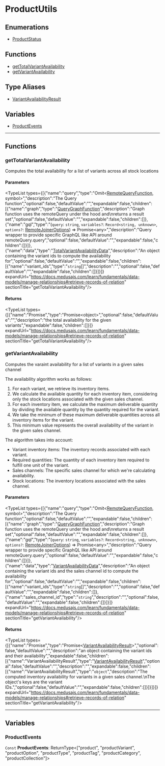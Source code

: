 
# ProductUtils

## Enumerations

- [ProductStatus](../ProductUtils/enums/utils.ProductUtils.ProductStatus/page.mdx)

## Functions

- [getTotalVariantAvailability](page.mdx#gettotalvariantavailability)
- [getVariantAvailability](page.mdx#getvariantavailability)

## Type Aliases

- [VariantAvailabilityResult](../ProductUtils/types/utils.ProductUtils.VariantAvailabilityResult/page.mdx)

## Variables

- [ProductEvents](page.mdx#productevents)

___

## Functions

### getTotalVariantAvailability

Computes the total availability for a list of variants across all stock locations

#### Parameters

<TypeList types={[{"name":"query","type":"Omit&#60;[RemoteQueryFunction](../../types/ModulesSdkTypes/types/types.ModulesSdkTypes.RemoteQueryFunction/page.mdx), symbol&#62;","description":"The Query function","optional":false,"defaultValue":"","expandable":false,"children":[{"name":"graph","type":"[QueryGraphFunction](../../types/ModulesSdkTypes/types/types.ModulesSdkTypes.QueryGraphFunction/page.mdx)","description":"Graph function uses the remoteQuery under the hood and\nreturns a result set","optional":false,"defaultValue":"","expandable":false,"children":[]},{"name":"gql","type":"(`query`: `string`, `variables?`: `Record<string, unknown>`, `options?`: [RemoteJoinerOptions](../../types/interfaces/types.RemoteJoinerOptions/page.mdx)) => Promise&#60;any&#62;","description":"Query wrapper to provide specific GraphQL like API around remoteQuery.query","optional":false,"defaultValue":"","expandable":false,"children":[]}]},{"name":"data","type":"[TotalVariantAvailabilityData](../types/utils.TotalVariantAvailabilityData/page.mdx)","description":"An object containing the variant ids to compute the availability for","optional":false,"defaultValue":"","expandable":false,"children":[{"name":"variant_ids","type":"`string`[]","description":"","optional":false,"defaultValue":"","expandable":false,"children":[]}]}]} expandUrl="https://docs.medusajs.com/learn/fundamentals/data-models/manage-relationships#retrieve-records-of-relation" sectionTitle="getTotalVariantAvailability"/>

#### Returns

<TypeList types={[{"name":"Promise","type":"Promise&#60;object&#62;","optional":false,"defaultValue":"","description":"the total availability for the given variants","expandable":false,"children":[]}]} expandUrl="https://docs.medusajs.com/learn/fundamentals/data-models/manage-relationships#retrieve-records-of-relation" sectionTitle="getTotalVariantAvailability"/>

### getVariantAvailability

Computes the varaint availability for a list of variants in a given sales channel

The availability algorithm works as follows:
1. For each variant, we retrieve its inventory items.
2. We calculate the available quantity for each inventory item, considering only the stock locations associated with the given sales channel.
3. For each inventory item, we calculate the maximum deliverable quantity by dividing the available quantity by the quantity required for the variant.
4. We take the minimum of these maximum deliverable quantities across all inventory items for the variant.
5. This minimum value represents the overall availability of the variant in the given sales channel.

The algorithm takes into account:
- Variant inventory items: The inventory records associated with each variant.
- Required quantities: The quantity of each inventory item required to fulfill one unit of the variant.
- Sales channels: The specific sales channel for which we're calculating availability.
- Stock locations: The inventory locations associated with the sales channel.

#### Parameters

<TypeList types={[{"name":"query","type":"Omit&#60;[RemoteQueryFunction](../../types/ModulesSdkTypes/types/types.ModulesSdkTypes.RemoteQueryFunction/page.mdx), symbol&#62;","description":"The Query function","optional":false,"defaultValue":"","expandable":false,"children":[{"name":"graph","type":"[QueryGraphFunction](../../types/ModulesSdkTypes/types/types.ModulesSdkTypes.QueryGraphFunction/page.mdx)","description":"Graph function uses the remoteQuery under the hood and\nreturns a result set","optional":false,"defaultValue":"","expandable":false,"children":[]},{"name":"gql","type":"(`query`: `string`, `variables?`: `Record<string, unknown>`, `options?`: [RemoteJoinerOptions](../../types/interfaces/types.RemoteJoinerOptions/page.mdx)) => Promise&#60;any&#62;","description":"Query wrapper to provide specific GraphQL like API around remoteQuery.query","optional":false,"defaultValue":"","expandable":false,"children":[]}]},{"name":"data","type":"[VariantAvailabilityData](../types/utils.VariantAvailabilityData/page.mdx)","description":"An object containing the variant ids and the sales channel id to compute the availability for","optional":false,"defaultValue":"","expandable":false,"children":[{"name":"variant_ids","type":"`string`[]","description":"","optional":false,"defaultValue":"","expandable":false,"children":[]},{"name":"sales_channel_id","type":"`string`","description":"","optional":false,"defaultValue":"","expandable":false,"children":[]}]}]} expandUrl="https://docs.medusajs.com/learn/fundamentals/data-models/manage-relationships#retrieve-records-of-relation" sectionTitle="getVariantAvailability"/>

#### Returns

<TypeList types={[{"name":"Promise","type":"Promise&#60;[VariantAvailabilityResult](../ProductUtils/types/utils.ProductUtils.VariantAvailabilityResult/page.mdx)&#62;","optional":false,"defaultValue":"","description":"an object containing the variant ids and their availability","expandable":false,"children":[{"name":"VariantAvailabilityResult","type":"[VariantAvailabilityResult](../ProductUtils/types/utils.ProductUtils.VariantAvailabilityResult/page.mdx)","optional":false,"defaultValue":"","description":"","expandable":false,"children":[{"name":"VariantAvailabilityResult","type":"`object`","description":"The computed inventory availability for variants in a given sales channel.\nThe object's keys are the variant IDs.","optional":false,"defaultValue":"","expandable":false,"children":[]}]}]}]} expandUrl="https://docs.medusajs.com/learn/fundamentals/data-models/manage-relationships#retrieve-records-of-relation" sectionTitle="getVariantAvailability"/>

___

## Variables

### ProductEvents

 `Const` **ProductEvents**: ReturnType&#60;["product", "productVariant", "productOption", "productType", "productTag", "productCategory", "productCollection"]&#62;
